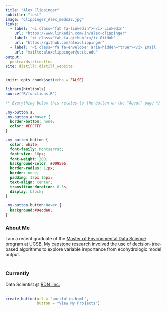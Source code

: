 ```yaml
---
title: "Alex Clippinger"
subtitle: "test"
image: "Clippinger_Alex_meds22.jpg"
links:
  - label: '<i class="fab fa-linkedin"></i> LinkedIn'
    url: "https://www.linkedin.com/in/alex-clippinger"
  - label: '<i class="fab fa-github"></i> GitHub'
    url: "https://github.com/alexclippinger"
  - label: '<i class="fa fa-envelope" aria-hidden="true"></i> Email'
    url: "mailto:alexclippinger@ucsb.edu"
output:
  postcards::trestles
site: distill::distill_website
---
```


```r
knitr::opts_chunk$set(echo = FALSE)

library(htmltools)
source("R/functions.R")
```

```css
/* Everything below this relates to the button on the "About" page */

.my-button a,
.my-button a:hover {
  border-bottom: none;
  color: #FFFFFF
}

.my-button button {
  color: white;
  font-family: Montserrat;
  font-size: 16px;
  font-weight: 200;
  background-color: #0095eb;
  border-radius: 12px;
  border: none;
  padding: 12px 16px;
  text-align: center;
  transition-duration: 0.5s;
  display: block;
}

.my-button button:hover {
  background:#9ecde8;
}
```

### About Me

I am a recent graduate of the [Master of Environmental Data Science](https://bren.ucsb.edu/masters-programs/master-environmental-data-science) program at UCSB. My [capstone](https://bren.ucsb.edu/projects/reproducible-machine-learning-approach-interpreting-ecohydrologic-model-outputs) research involved the use of decision-tree-based algorithms to explore variable importance from ecohydrologic model output.
<br>
<br>

### Currently

Data Scientist @ [RDN, Inc.](https://www.rdniehaus.com/) 
<br>
<br>
```r
create_button(url = "portfolio.html",
              button = "View My Projects")
```
<br>
<br>
